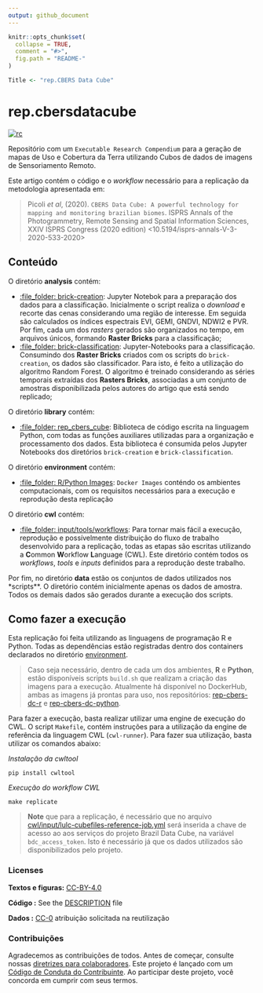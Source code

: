```yaml
---
output: github_document
---
```


```r
knitr::opts_chunk$set(
  collapse = TRUE,
  comment = "#>",
  fig.path = "README-"
)

Title <- "rep.CBERS Data Cube"
```

# rep.cbersdatacube

[![rc](https://img.shields.io/badge/research%20compendium-ready-brightgreen)](#)

Repositório com um `Executable Research Compendium` para a geração de mapas de Uso e Cobertura da Terra utilizando Cubos de dados de imagens de Sensoriamento Remoto.

Este artigo contém o código e o *workflow* necessário para a replicação da metodologia apresentada em:

> Picoli *et al*, (2020). `CBERS Data Cube: A powerful technology for mapping and monitoring brazilian biomes`. ISPRS Annals of the Photogrammetry, Remote Sensing and Spatial Information Sciences, XXIV ISPRS Congress (2020 edition) <10.5194/isprs-annals-V-3-2020-533-2020>

## Conteúdo

O diretório **analysis** contém:

  - [:file\_folder: brick-creation](/analysis/brick-creation): Jupyter Notebok para a preparação dos dados para a classificação. Inicialmente o script realiza o *download* e recorte das cenas considerando uma região de interesse. Em seguida são calculados os índices espectrais EVI, GEMI, GNDVI, NDWI2 e PVR. Por fim, cada um dos *rasters* gerados são organizados no tempo, em arquivos únicos, formando **Raster Bricks** para a classificação;
  - [:file\_folder: brick-classification](/analysis/brick-classification): Jupyter-Notebooks para a classificação. Consumindo dos **Raster Bricks** criados com os scripts do `brick-creation`, os dados são classificador. Para isto, é feito a utilização do algoritmo Random Forest. O algoritmo é treinado considerando as séries temporais extraídas dos **Rasters Bricks**, associadas a um conjunto de amostras disponibilizada pelos autores do artigo que está sendo replicado;

O diretório **library** contém:

  - [:file\_folder: rep_cbers_cube](/library/rep_cbers_cube): Biblioteca de código escrita na linguagem Python, com todas as funções auxiliares utilizadas para a organização e processamento dos dados. Esta biblioteca é consumida pelos Jupyter Notebooks dos diretórios `brick-creation` e `brick-classification`.
  
O diretório **environment** contém:

  - [:file\_folder: R/Python Images](/environment): `Docker Images` conténdo os ambientes computacionais, com os requisitos necessários para a execução e reprodução desta replicação

O diretório **cwl** contém:

  - [:file\_folder: input/tools/workflows](/cwl): Para tornar mais fácil a execução, reprodução e possívelmente distribuição do fluxo de trabalho desenvolvido para a replicação, todas as etapas são escritas utilizando a **C**ommon **W**orkflow **L**anguage (CWL). Este diretório contém todos os *workflows*, *tools* e *inputs* definidos para a reprodução deste trabalho.

Por fim, no diretório **data** estão os  conjuntos de dados utilizados nos *scripts**. O diretório contém inicialmente apenas os dados de amostra. Todos os demais dados são gerados durante a execução dos scripts.

## Como fazer a execução

Esta replicação foi feita utilizando as linguagens de programação R e Python. Todas as dependências estão registradas dentro dos containers declarados no diretório [environment](/environment).

> Caso seja necessário, dentro de cada um dos ambientes, **R** e **Python**, estão disponíveis scripts `build.sh` que realizam a criação das imagens para a execução. Atualmente há disponível no DockerHub, ambas as imagens já prontas para uso, nos repositórios: [rep-cbers-dc-r](https://hub.docker.com/r/m3nin0/rep-cbers-dc-r) e [rep-cbers-dc-python](https://hub.docker.com/r/m3nin0/rep-cbers-dc-python).

Para fazer a execução, basta realizar utilizar uma engine de execução do CWL. O script `Makefile`, contém instruções para a utilização da engine de referência da linguagem CWL (`cwl-runner`). Para fazer sua utilização, basta utilizar os comandos abaixo:

*Instalação da cwltool*

```shell
pip install cwltool 
```

*Execução do workflow CWL*

```shell
make replicate
```

> **Note** que para a replicação, é necessário que no arquivo [cwl/input/lulc-cubefiles-reference-job.yml](cwl/input/lulc-cubefiles-reference-job.yml) será inserida a chave de acesso ao aos serviços do projeto Brazil Data Cube, na variável `bdc_access_token`. Isto é necessário já que os dados utilizados são disponibilizados pelo projeto.

### Licenses

**Textos e figuras:**  [CC-BY-4.0](http://creativecommons.org/licenses/by/4.0/)

**Código :** See the [DESCRIPTION](DESCRIPTION) file

**Dados :** [CC-0](http://creativecommons.org/publicdomain/zero/1.0/) atribuição solicitada na reutilização

### Contribuições

Agradecemos as contribuições de todos. Antes de começar, consulte nossas [diretrizes para colaboradores](CONTRIBUTING.md). Este projeto é lançado com um [Código de Conduta do Contribuinte](CONDUCT.md). Ao participar deste projeto, você concorda em cumprir com seus termos.
